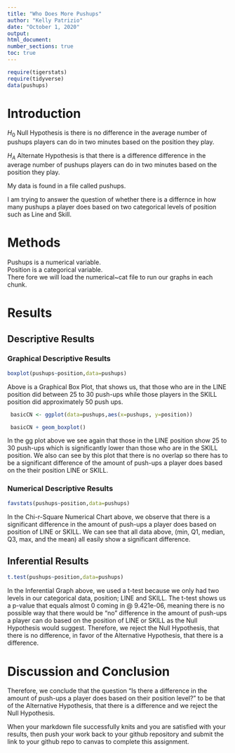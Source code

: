 ```yaml
---
title: "Who Does More Pushups"
author: "Kelly Patrizio"  
date: "October 1, 2020"
output:
html_document:
number_sections: true
toc: true
---
```



```r
require(tigerstats)
require(tidyverse)
data(pushups)
```

# Introduction

<!--In this section you explain what you are trying to show. Where did the data come from? What is the research or other question you are trying to answer?!-->

$H_0$ Null Hypothesis is there is no difference in the average number of pushups players can do in two minutes based on the position they play.  

$H_A$ Alternate Hypothesis is that there is a difference difference in the average number of pushups players can do in two minutes based on the position they play.  

 My data is found in a file called pushups.  
 
 I am trying to answer the question of whether there is a differnce in how many pushups a player does based on two categorical levels of position such as Line and Skill.

# Methods

<!--Decide on your methods: use "variable analysis" or other appropriate descriptors. Make sure to choose at least one graphical method and at least one numerical method.!-->  

Pushups is a numerical variable.    
Position is a categorical variable.  
There fore we will load the numerical~cat file to run our graphs in each chunk.      


# Results

<!--Divide this section into two sub-sections: One for your descriptive results and one for your inferential results.!-->

## Descriptive Results

### Graphical Descriptive Results

<!--Graphical results here. Make sure to show your code. Provide appropriate labels for axes, giving units if possible, and provide a good title for the graph, too. Use the graphical results to describe the patterns if any that exist in the data as focused toward the research question!--> 

```r
boxplot(pushups~position,data=pushups)
```

Above is a Graphical Box Plot, that shows us, that those who are in the LINE position did between 25 to 30 push-ups while those players in the SKILL position did approximately 50 push ups.  


```r
 basicCN <- ggplot(data=pushups,aes(x=pushups, y=position)) 

 basicCN + geom_boxplot()
```

In the gg plot above we see again that those in the LINE position show 25 to 30 push-ups which is significantly lower than those who are in the SKILL position.  We also can see by this plot that there is no overlap so there has to be a significant difference of the amount of push-ups a player does based on the their position LINE or SKILL.  



### Numerical Descriptive Results

<!--Numerical results go here. Use the numerical results to describe the patterns if any that exist in the data as focused toward the research question!-->

```r
favstats(pushups~position,data=pushups)
```
  
In the Chi-r-Square Numerical Chart above, we observe that there is a significant difference in the amount of push-ups a player does based on position of LINE or SKILL.  We can see that all data above, (min, Q1, median, Q3, max, and the mean) all easily show a significant difference.      

## Inferential Results

<!--State hypothesis clearly. Make sure your discussion of the inferential test covers all the aspects that the test output produces, such as test statistic, p-value etc. Make a decision about the null hypothesis, explain the assumptions on which the selected test/procedure was based, and why the chosen procedure satisfys the assumptions and is appropriate to answer the research question!-->

```r
t.test(pushups~position,data=pushups)
```

In the Inferential Graph above, we used a t-test because we only had two levels in our  categorical data, position; LINE and SKILL.  The t-test shows us a p-value that equals almost 0 coming in @ 9.421e-06, meaning there is no possible way that there would be "no" difference in the amount of push-ups a player can do based on the position of LINE or SKILL as the Null Hypothesis would suggest.  Therefore, we reject the Null Hypothesis, that there is no difference, in favor of the Alternative Hypothesis, that there is a difference.    

# Discussion and Conclusion

Therefore, we conclude that the question "Is there a difference in the amount of push-ups a player does based on their position level?"  to be that of the Alternative Hypothesis, that there is a difference and we reject the Null Hypothesis.  

<!--Discussion and conclusion here. If you found a relationship be sure to consider whether the relationship occurs because one of the variavbles causes the other, or whether they perhasps are related for some other reason. Watch the chapter 6 videos from the GeorgeTown videos collection.!-->

When your markdown file successfully knits and you are satisfied with your results, then push your work back to your github repository and submit the link to your github repo to canvas  to complete this assignment.